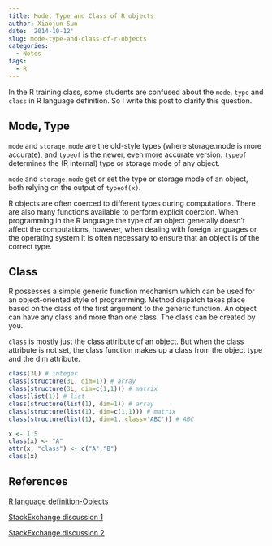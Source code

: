 ```yaml
---
title: Mode, Type and Class of R objects
author: Xiaojun Sun
date: '2014-10-12'
slug: mode-type-and-class-of-r-objects
categories:
  - Notes
tags:
  - R
---
```


In the R training class, some students are confused about the `mode`, `type` and `class` in R language definition. So I write this post to clarify this question.

## Mode, Type

`mode` and `storage.mode` are the old-style types (where storage.mode is more accurate), and `typeof` is the newer, even more accurate version. `typeof` determines the (R internal) type or storage mode of any object.

`mode` and `storage.mode` get or set the type or storage mode of an object, both relying on the output of `typeof(x)`.

R objects are often coerced to different types during computations. There are also many functions available to perform explicit coercion. When programming in the R language the type of an object generally doesn't affect the computations, however, when dealing with foreign languages or the operating system it is often necessary to ensure that an object is of the correct type.

## Class
R possesses a simple generic function mechanism which can be used for an object-oriented style of programming. Method dispatch takes place based on the class of the first argument to the generic function. An object can have any class and more than one class. The class can be created by you. 

`class` is mostly just the class attribute of an object. But when the class attribute is not set, the class function makes up a class from the object type and the dim attribute.


```r
class(3L) # integer
class(structure(3L, dim=1)) # array
class(structure(3L, dim=c(1,1))) # matrix
class(list(1)) # list
class(structure(list(1), dim=1)) # array
class(structure(list(1), dim=c(1,1))) # matrix
class(structure(list(1), dim=1, class='ABC')) # ABC
```


```r
x <- 1:5
class(x) <- "A"
attr(x, "class") <- c("A","B")
class(x)
```



## References

[R language definition-Objects](http://stat.ethz.ch/R-manual/R-devel/doc/manual/R-lang.html#Objects)

[StackExchange discussion 1](http://stats.stackexchange.com/questions/3212/mode-class-and-type-of-r-objects)

[StackExchange discussion 2](http://stackoverflow.com/questions/8855589/a-comprehensive-survey-of-the-types-of-things-in-r-mode-and-class-and-type)

